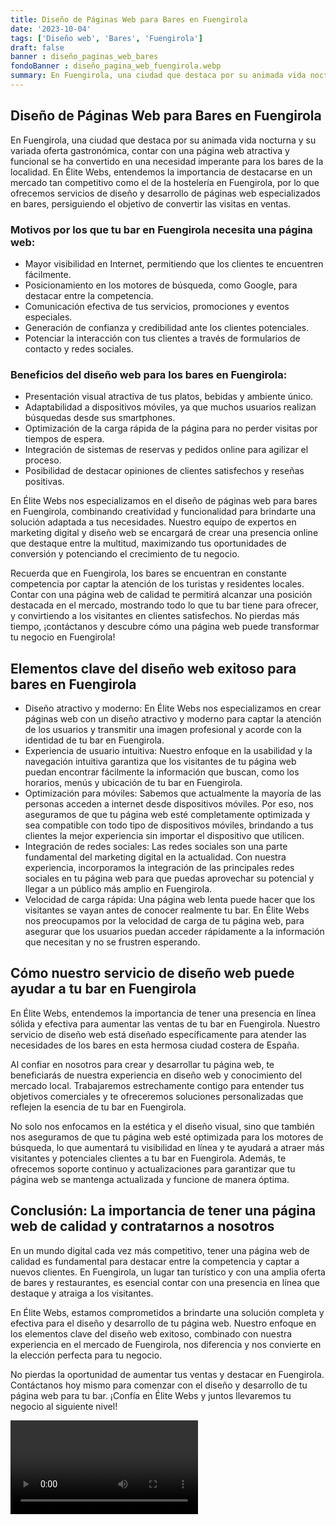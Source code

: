 ```yaml
---
title: Diseño de Páginas Web para Bares en Fuengirola
date: '2023-10-04'
tags: ['Diseño web', 'Bares', 'Fuengirola']
draft: false
banner : diseño_paginas_web_bares
fondoBanner : diseño_pagina_web_fuengirola.webp
summary: En Fuengirola, una ciudad que destaca por su animada vida nocturna y su variada oferta gastronómica, contar con una página web atractiva y funcional se ha convertido en una necesidad imperante para los bares de la localidad. En Élite Webs, entendemos la importancia de destacarse en un mercado tan competitivo como el de la hostelería en Fuengirola, por lo que ofrecemos servicios de diseño y desarrollo de páginas web especializados en bares, persiguiendo el objetivo de convertir las visitas en ventas.
---
```


## Diseño de Páginas Web para Bares en Fuengirola

En Fuengirola, una ciudad que destaca por su animada vida nocturna y su variada oferta gastronómica, contar con una página web atractiva y funcional se ha convertido en una necesidad imperante para los bares de la localidad. En Élite Webs, entendemos la importancia de destacarse en un mercado tan competitivo como el de la hostelería en Fuengirola, por lo que ofrecemos servicios de diseño y desarrollo de páginas web especializados en bares, persiguiendo el objetivo de convertir las visitas en ventas.

### Motivos por los que tu bar en Fuengirola necesita una página web:

- Mayor visibilidad en Internet, permitiendo que los clientes te encuentren fácilmente.
- Posicionamiento en los motores de búsqueda, como Google, para destacar entre la competencia.
- Comunicación efectiva de tus servicios, promociones y eventos especiales.
- Generación de confianza y credibilidad ante los clientes potenciales.
- Potenciar la interacción con tus clientes a través de formularios de contacto y redes sociales.

### Beneficios del diseño web para los bares en Fuengirola:

- Presentación visual atractiva de tus platos, bebidas y ambiente único.
- Adaptabilidad a dispositivos móviles, ya que muchos usuarios realizan búsquedas desde sus smartphones.
- Optimización de la carga rápida de la página para no perder visitas por tiempos de espera.
- Integración de sistemas de reservas y pedidos online para agilizar el proceso.
- Posibilidad de destacar opiniones de clientes satisfechos y reseñas positivas.

En Élite Webs nos especializamos en el diseño de páginas web para bares en Fuengirola, combinando creatividad y funcionalidad para brindarte una solución adaptada a tus necesidades. Nuestro equipo de expertos en marketing digital y diseño web se encargará de crear una presencia online que destaque entre la multitud, maximizando tus oportunidades de conversión y potenciando el crecimiento de tu negocio.

Recuerda que en Fuengirola, los bares se encuentran en constante competencia por captar la atención de los turistas y residentes locales. Contar con una página web de calidad te permitirá alcanzar una posición destacada en el mercado, mostrando todo lo que tu bar tiene para ofrecer, y convirtiendo a los visitantes en clientes satisfechos. No pierdas más tiempo, ¡contáctanos y descubre cómo una página web puede transformar tu negocio en Fuengirola!

<GifSeo />

<Cta />

## Elementos clave del diseño web exitoso para bares en Fuengirola

- Diseño atractivo y moderno: En Élite Webs nos especializamos en crear páginas web con un diseño atractivo y moderno para captar la atención de los usuarios y transmitir una imagen profesional y acorde con la identidad de tu bar en Fuengirola.
- Experiencia de usuario intuitiva: Nuestro enfoque en la usabilidad y la navegación intuitiva garantiza que los visitantes de tu página web puedan encontrar fácilmente la información que buscan, como los horarios, menús y ubicación de tu bar en Fuengirola.
- Optimización para móviles: Sabemos que actualmente la mayoría de las personas acceden a internet desde dispositivos móviles. Por eso, nos aseguramos de que tu página web esté completamente optimizada y sea compatible con todo tipo de dispositivos móviles, brindando a tus clientes la mejor experiencia sin importar el dispositivo que utilicen.
- Integración de redes sociales: Las redes sociales son una parte fundamental del marketing digital en la actualidad. Con nuestra experiencia, incorporamos la integración de las principales redes sociales en tu página web para que puedas aprovechar su potencial y llegar a un público más amplio en Fuengirola.
- Velocidad de carga rápida: Una página web lenta puede hacer que los visitantes se vayan antes de conocer realmente tu bar. En Élite Webs nos preocupamos por la velocidad de carga de tu página web, para asegurar que los usuarios puedan acceder rápidamente a la información que necesitan y no se frustren esperando.

## Cómo nuestro servicio de diseño web puede ayudar a tu bar en Fuengirola

En Élite Webs, entendemos la importancia de tener una presencia en línea sólida y efectiva para aumentar las ventas de tu bar en Fuengirola. Nuestro servicio de diseño web está diseñado específicamente para atender las necesidades de los bares en esta hermosa ciudad costera de España.

Al confiar en nosotros para crear y desarrollar tu página web, te beneficiarás de nuestra experiencia en diseño web y conocimiento del mercado local. Trabajaremos estrechamente contigo para entender tus objetivos comerciales y te ofreceremos soluciones personalizadas que reflejen la esencia de tu bar en Fuengirola.

No solo nos enfocamos en la estética y el diseño visual, sino que también nos aseguramos de que tu página web esté optimizada para los motores de búsqueda, lo que aumentará tu visibilidad en línea y te ayudará a atraer más visitantes y potenciales clientes a tu bar en Fuengirola. Además, te ofrecemos soporte continuo y actualizaciones para garantizar que tu página web se mantenga actualizada y funcione de manera óptima.

## Conclusión: La importancia de tener una página web de calidad y contratarnos a nosotros

En un mundo digital cada vez más competitivo, tener una página web de calidad es fundamental para destacar entre la competencia y captar a nuevos clientes. En Fuengirola, un lugar tan turístico y con una amplia oferta de bares y restaurantes, es esencial contar con una presencia en línea que destaque y atraiga a los visitantes.

En Élite Webs, estamos comprometidos a brindarte una solución completa y efectiva para el diseño y desarrollo de tu página web. Nuestro enfoque en los elementos clave del diseño web exitoso, combinado con nuestra experiencia en el mercado de Fuengirola, nos diferencia y nos convierte en la elección perfecta para tu negocio.

No pierdas la oportunidad de aumentar tus ventas y destacar en Fuengirola. Contáctanos hoy mismo para comenzar con el diseño y desarrollo de tu página web para tu bar. ¡Confía en Élite Webs y juntos llevaremos tu negocio al siguiente nivel!

<Video />

<CtaBot job='Bares' city='Fuengirola'/>

<Gmaps query='Fuengirola+españa+maps' />